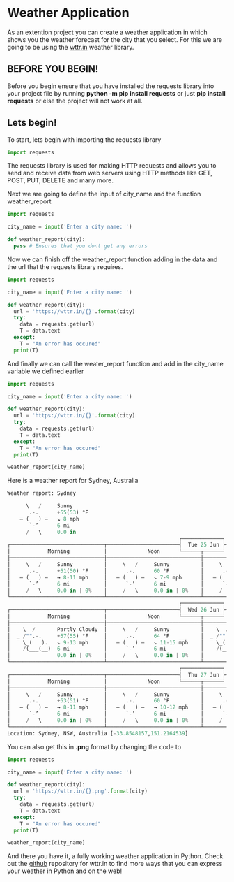 # Weather Application
As an extention project you can create a weather application in which shows you the weather forecast for the city that you select. For this we are going to be using the [wttr.in](https://github.com/chubin/wttr.in) weather library.

## BEFORE YOU BEGIN!
Before you begin ensure that you have installed the requests library into your project file by running **python -m pip install requests** or just **pip install requests** or else the project will not work at all.

## Lets begin!

To start, lets begin with importing the requests library
```py filename='weather.py' copy
import requests
```
The requests library is used for making HTTP requests and allows you to send and receive data from web servers using HTTP methods like GET, POST, PUT, DELETE and many more.

Next we are going to define the input of city_name and the function weather_report
```py filename="weather.py" copy
import requests

city_name = input('Enter a city name: ')

def weather_report(city):
  pass # Ensures that you dont get any errors
```
Now we can finish off the weather_report function adding in the data and the url that the requests library requires.
```py filename="weather.py" copy
import requests

city_name = input('Enter a city name: ')

def weather_report(city):
  url = 'https://wttr.in/{}'.format(city)
  try:
    data = requests.get(url)
    T = data.text
  except:
    T = "An error has occured"
  print(T)
```
And finally we can call the weater_report function and add in the city_name variable we defined earlier
```py filename="weather.py" copy
import requests

city_name = input('Enter a city name: ')

def weather_report(city):
  url = 'https://wttr.in/{}'.format(city)
  try:
    data = requests.get(url)
    T = data.text
  except:
    T = "An error has occured"
  print(T)

weather_report(city_name)
```

Here is a weather report for Sydney, Australia
```py filename="weather.py" copy
Weather report: Sydney

      \   /     Sunny
       .-.      +55(53) °F     
    ― (   ) ―   ↘ 8 mph        
       `-’      6 mi           
      /   \     0.0 in         
                                                       ┌─────────────┐                                                       
┌──────────────────────────────┬───────────────────────┤  Tue 25 Jun ├───────────────────────┬──────────────────────────────┐
│            Morning           │             Noon      └──────┬──────┘     Evening           │             Night            │
├──────────────────────────────┼──────────────────────────────┼──────────────────────────────┼──────────────────────────────┤
│     \   /     Sunny          │     \   /     Sunny          │     \   /     Clear          │  _`/"".-.     Patchy rain ne…│
│      .-.      +51(50) °F     │      .-.      60 °F          │      .-.      60 °F          │   ,\_(   ).   +57(55) °F     │
│   ― (   ) ―   → 8-11 mph     │   ― (   ) ―   ↘ 7-9 mph      │   ― (   ) ―   ↙ 9-16 mph     │    /(___(__)  ↓ 9-17 mph     │
│      `-’      6 mi           │      `-’      6 mi           │      `-’      6 mi           │      ‘ ‘ ‘ ‘  6 mi           │
│     /   \     0.0 in | 0%    │     /   \     0.0 in | 0%    │     /   \     0.0 in | 0%    │     ‘ ‘ ‘ ‘   0.0 in | 76%   │
└──────────────────────────────┴──────────────────────────────┴──────────────────────────────┴──────────────────────────────┘
                                                       ┌─────────────┐                                                       
┌──────────────────────────────┬───────────────────────┤  Wed 26 Jun ├───────────────────────┬──────────────────────────────┐
│            Morning           │             Noon      └──────┬──────┘     Evening           │             Night            │
├──────────────────────────────┼──────────────────────────────┼──────────────────────────────┼──────────────────────────────┤
│    \  /       Partly Cloudy  │     \   /     Sunny          │    \  /       Partly Cloudy  │     \   /     Clear          │
│  _ /"".-.     +57(55) °F     │      .-.      64 °F          │  _ /"".-.     62 °F          │      .-.      +59(57) °F     │
│    \_(   ).   ↘ 9-13 mph     │   ― (   ) ―   ↘ 11-15 mph    │    \_(   ).   → 4-9 mph      │   ― (   ) ―   → 6-10 mph     │
│    /(___(__)  6 mi           │      `-’      6 mi           │    /(___(__)  6 mi           │      `-’      6 mi           │
│               0.0 in | 0%    │     /   \     0.0 in | 0%    │               0.0 in | 0%    │     /   \     0.0 in | 0%    │
└──────────────────────────────┴──────────────────────────────┴──────────────────────────────┴──────────────────────────────┘
                                                       ┌─────────────┐                                                       
┌──────────────────────────────┬───────────────────────┤  Thu 27 Jun ├───────────────────────┬──────────────────────────────┐
│            Morning           │             Noon      └──────┬──────┘     Evening           │             Night            │
├──────────────────────────────┼──────────────────────────────┼──────────────────────────────┼──────────────────────────────┤
│     \   /     Sunny          │     \   /     Sunny          │     \   /     Clear          │     \   /     Clear          │
│      .-.      +53(51) °F     │      .-.      60 °F          │      .-.      +59(57) °F     │      .-.      +55(51) °F     │
│   ― (   ) ―   → 8-11 mph     │   ― (   ) ―   → 10-12 mph    │   ― (   ) ―   ↗ 8-14 mph     │   ― (   ) ―   ↗ 9-16 mph     │
│      `-’      6 mi           │      `-’      6 mi           │      `-’      6 mi           │      `-’      6 mi           │
│     /   \     0.0 in | 0%    │     /   \     0.0 in | 0%    │     /   \     0.0 in | 0%    │     /   \     0.0 in | 0%    │
└──────────────────────────────┴──────────────────────────────┴──────────────────────────────┴──────────────────────────────┘
Location: Sydney, NSW, Australia [-33.8548157,151.2164539]
```
You can also get this in **.png** format by changing the code to
```py filename="weather.py" copy
import requests

city_name = input('Enter a city name: ')

def weather_report(city):
  url = 'https://wttr.in/{}.png'.format(city)
  try:
    data = requests.get(url)
    T = data.text
  except:
    T = "An error has occured"
  print(T)

weather_report(city_name)
```

And there you have it, a fully working weather application in Python. Check out the [github](https://github.com/chubin/wttr.in) repository for wttr.in to find more ways that you can express your weather in Python and on the web!
